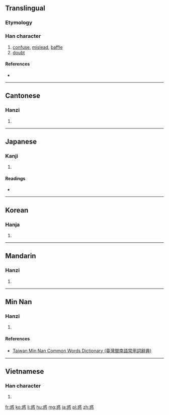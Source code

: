 {{also|感}}
==Translingual==
<!-- Admittedly a hack and proper stroke order preferred, but conveys the content -->
{{stroke order|[[Image:或-bw.png|360px]]
[[Image:心-bw.png|180px]]
}}

===Etymology===
{{Han compound|或|心|c1=p|c2=s|t2=heart|ls=psc}}

===Han character===
{{Han char|rn=61|rad=心|as=08|sn=12|four=5333<sub>0</sub>|canj=戈一心 (IMP)|ids=⿱[[或]][[心]]}}

# [[confuse]], [[mislead]], [[baffle]]
# [[doubt]]

====References====
* {{Han ref|kx=0390.340|dkj=10789|dj=0725.020|hdz=42309.090|uh=60D1|ud=24785|bh=B462|bd=46178}}

----

==Cantonese==

===Hanzi===
{{yue-hanzi|jyut=[[waak6]]|y=waak6}}

# {{defn|lang=yue|sort=心08}}

----

==Japanese==

===Kanji===
{{ja-kanji|grade=c|rs=心08}}

# {{defn|lang=ja|sort=心08}}

====Readings====
* {{ja-readings|on=[[わく]] (waku)|kun=[[まどう]] (madou), [[まどい]] (madoi)}}

----

==Korean==

===Hanja===
{{ko-hanja|hangeul=혹|eumhun=|rv=hok|mr=hok|y=hok}}

# {{defn|lang=ko|sort=心08}}

----

==Mandarin==

===Hanzi===
{{cmn-hanzi|pin=[[huò]] ([[huo4]])|wg=huo<sup>4</sup>}}

# {{defn|lang=cmn|sort=心08}}

----

==Min Nan==

===Hanzi===
{{nan-hanzi|tlpa=[[hi̍k]] (hik<sup>8</sup>)}}

# {{defn|lang=nan|sort=心08}}

====References====
*[http://twblg.dict.edu.tw/holodict_new/index.html Taiwan Min Nan Common Words Dictionary (臺灣閩南語常用詞辭典)]

----

==Vietnamese==

===Han character===
{{vi-hantu|[[hoặc]]|rs=心08}}

# {{defn|lang=vi|sort=心08}}

[[fr:惑]]
[[ko:惑]]
[[li:惑]]
[[hu:惑]]
[[mg:惑]]
[[ja:惑]]
[[pl:惑]]
[[zh:惑]]